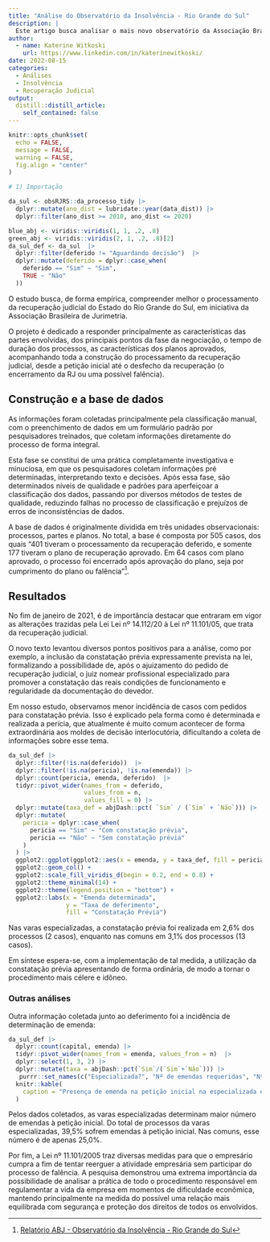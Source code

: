 ```yaml
---
title: "Análise do Observatório da Insolvência - Rio Grande do Sul"
description: |
  Este artigo busca analisar o mais novo observatório da Associação Brasileira de Jurimetria. A base de dados é composta por recuperações judiciais do Estado do Rio Grande do Sul.
author:
  - name: Katerine Witkoski
    url: https://www.linkedin.com/in/katerinewitkoski/
date: 2022-08-15
categories:
  - Análises
  - Insolvência
  - Recuperação Judicial
output:
  distill::distill_article:
    self_contained: false
---
```


```r
knitr::opts_chunk$set(
  echo = FALSE,
  message = FALSE,
  warning = FALSE,
  fig.align = "center"
)

```


```r
# 1) Importação

da_sul <- obsRJRS::da_processo_tidy |>
  dplyr::mutate(ano_dist = lubridate::year(data_dist)) |>
  dplyr::filter(ano_dist >= 2010, ano_dist <= 2020)

blue_abj <- viridis::viridis(1, 1, .2, .8)
green_abj <- viridis::viridis(2, 1, .2, .8)[2]
da_sul_def <- da_sul  |>
  dplyr::filter(deferido != "Aguardando decisão")  |>
  dplyr::mutate(deferido = dplyr::case_when(
    deferido == "Sim" ~ "Sim",
    TRUE ~ "Não"
  ))

```

O estudo busca, de forma empírica, compreender melhor o processamento da recuperação judicial do Estado do Rio Grande do Sul, em iniciativa da Associação Brasileira de Jurimetria.

O projeto é dedicado a responder principalmente as características das partes envolvidas, dos principais pontos da fase da negociação, o tempo de duração dos processos, as características dos planos aprovados, acompanhando toda a construção do processamento da recuperação judicial, desde a petição inicial até o desfecho da recuperação (o encerramento da RJ ou uma possível falência).

## Construção e a base de dados


As informações foram coletadas principalmente pela classificação manual, com o preenchimento de dados em um formulário padrão por pesquisadores treinados, que coletam informações diretamente do processo de forma integral.

Esta fase se constitui de uma prática completamente investigativa e minuciosa, em que os pesquisadores coletam informações pré determinadas, interpretando texto e decisões. Após essa fase, são determinados níveis de qualidade e padrões para aperfeiçoar a classificação dos dados, passando por diversos métodos de testes de qualidade, reduzindo falhas no processo de classificação e prejuízos de erros de inconsistências de dados.

A base de dados é originalmente dividida em três unidades observacionais: processos, partes e planos. No total, a base é composta por 505 casos, dos quais “401 tiveram o processamento da recuperação deferido, e somente 177 tiveram o plano de recuperação aprovado. Em 64 casos com plano aprovado, o processo foi encerrado após aprovação do plano, seja por cumprimento do plano ou falência”[^foot1].

[^foot1]: [Relatório ABJ - Observatório da Insolvência - Rio Grande do Sul](https://abjur.github.io/obsRJRS/relatorio/index.html)


## Resultados

No fim de janeiro de 2021, é de importância destacar que entraram em vigor as alterações trazidas pela Lei Lei nº 14.112/20 à Lei nº 11.101/05, que trata da recuperação judicial.

O novo texto levantou diversos pontos positivos para a análise, como por exemplo, a inclusão da constatação prévia expressamente prevista na lei, formalizando a possibilidade de, após o ajuizamento do pedido de recuperação judicial, o juiz nomear profissional especializado para promover a constatação das reais condições de funcionamento e regularidade da documentação do devedor.

Em nosso estudo, observamos menor incidência de casos com pedidos para constatação prévia. Isso é explicado pela forma como é determinada e realizada a perícia, que atualmente é muito comum acontecer de forma extraordinária aos moldes de decisão interlocutória, dificultando a coleta de informações sobre esse tema.

```r
da_sul_def |>
  dplyr::filter(!is.na(deferido))  |>
  dplyr::filter(!is.na(pericia), !is.na(emenda)) |>
  dplyr::count(pericia, emenda, deferido)  |>
  tidyr::pivot_wider(names_from = deferido,
                     values_from = n,
                     values_fill = 0) |>
  dplyr::mutate(taxa_def = abjDash::pct( `Sim` / (`Sim` + `Não`))) |>
  dplyr::mutate(
    pericia = dplyr::case_when(
      pericia == "Sim" ~ "Com constatação prévia",
      pericia == "Não" ~ "Sem constatação prévia"
    )
  ) |>
  ggplot2::ggplot(ggplot2::aes(x = emenda, y = taxa_def, fill = pericia)) +
  ggplot2::geom_col() +
  ggplot2::scale_fill_viridis_d(begin = 0.2, end = 0.8) +
  ggplot2::theme_minimal(14) +
  ggplot2::theme(legend.position = "bottom") +
  ggplot2::labs(x = "Emenda determinada",
                y = "Taxa de deferimento",
                fill = "Constatação Prévia")


```

Nas varas especializadas, a constatação prévia foi realizada em 2,6% dos processos (2 casos), enquanto nas comuns em 3,1% dos processos (13 casos).

Em síntese espera-se, com a implementação de tal medida, a utilização da constatação prévia apresentando de forma ordinária, de modo a tornar o procedimento mais célere e idôneo.


### Outras análises

Outra informação coletada junto ao deferimento foi a incidência de determinação de emenda:

```r
da_sul_def |>
  dplyr::count(capital, emenda) |>
  tidyr::pivot_wider(names_from = emenda, values_from = n)  |>
  dplyr::select(1, 3, 2) |>
  dplyr::mutate(taxa = abjDash::pct(`Sim`/(`Sim`+`Não`))) |>
   purrr::set_names(c("Especializada?", "Nº de emendas requeridas", "Nº de PIs sem emenda", "Taxa emenda")) |>
  knitr::kable(
    caption = "Presença de emenda na petição inicial na especializada e na comum."
  )
```

Pelos dados coletados, as varas especializadas determinam maior número de emendas à petição inicial. Do total de processos da varas especializadas, 39,5% sofrem emendas à petição inicial. Nas comuns, esse número é de apenas 25,0%.

Por fim, a Lei nº 11.101/2005 traz diversas medidas para que o empresário cumpra a fim de tentar reerguer a atividade empresária sem participar do processo de falência. A pesquisa demonstrou uma extrema importância da possibilidade de analisar a prática de todo o  procedimento responsável em regulamentar a vida da empresa em momentos de dificuldade econômica, mantendo principalmente na medida do possível uma relação mais equilibrada com segurança e proteção dos direitos de todos os envolvidos.